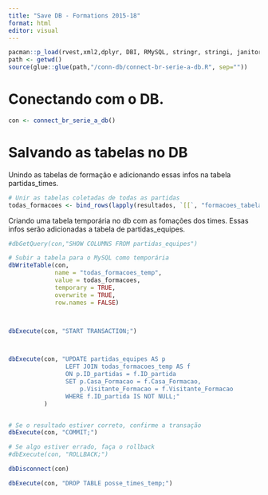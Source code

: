 ```yaml
---
title: "Save DB - Formations 2015-18"
format: html
editor: visual
---
```


```r
pacman::p_load(rvest,xml2,dplyr, DBI, RMySQL, stringr, stringi, janitor, tidyr)
path <- getwd()
source(glue::glue(path,"/conn-db/connect-br-serie-a-db.R", sep=""))
```

# Conectando com o DB.

```r
con <- connect_br_serie_a_db()
```

# Salvando as tabelas no DB

Unindo as tabelas de formação e adicionando essas infos na tabela partidas_times.

```r
# Unir as tabelas coletadas de todas as partidas
todas_formacoes <- bind_rows(lapply(resultados, `[[`, "formacoes_tabela"))

```

Criando uma tabela temporária no db com as fomações dos times. Essas infos serão adicionadas a tabela de partidas_equipes.

```r

#dbGetQuery(con,"SHOW COLUMNS FROM partidas_equipes")

# Subir a tabela para o MySQL como temporária
dbWriteTable(con,
             name = "todas_formacoes_temp",
             value = todas_formacoes,
             temporary = TRUE, 
             overwrite = TRUE, 
             row.names = FALSE)



dbExecute(con, "START TRANSACTION;")



dbExecute(con, "UPDATE partidas_equipes AS p
                LEFT JOIN todas_formacoes_temp AS f
                ON p.ID_partidas = f.ID_partida
                SET p.Casa_Formacao = f.Casa_Formacao,
                    p.Visitante_Formacao = f.Visitante_Formacao
                WHERE f.ID_partida IS NOT NULL;"
          )


# Se o resultado estiver correto, confirme a transação
dbExecute(con, "COMMIT;")

# Se algo estiver errado, faça o rollback
#dbExecute(con, "ROLLBACK;")

dbDisconnect(con)
```

```r
dbExecute(con, "DROP TABLE posse_times_temp;")
```
